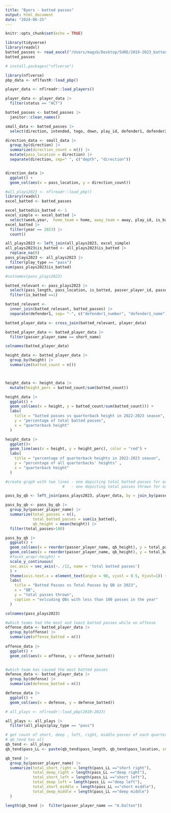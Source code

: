 ```yaml
---
title: "Byers - batted passes"
output: html_document
date: "2024-06-25"
---
```


```r
knitr::opts_chunk$set(echo = TRUE)
```

```r
library(tidyverse)
library(readxl)
batted_passes <- read_excel("/Users/magsb/Desktop/SURE/2019-2023_batted_passes.xlsx")
batted_passes

# install.packages("nflverse")

library(nflverse)
pbp_data <- nflfastR::load_pbp()

player_data <- nflreadr::load_players()

player_data <- player_data |> 
  filter(status == "ACT")
```


```r
batted_passes <- batted_passes |> 
  janitor::clean_names()

small_data <- batted_passes |> 
  select(direction, intended, togo, down, play_id, defender1, defender2, description, player)

direction_data <- small_data |> 
  group_by(direction) |> 
  summarize(direction_count = n()) |> 
  mutate(pass_location = direction) |> 
  separate(direction, sep=" ", c("depth", "direction"))


direction_data |>
  ggplot() +
  geom_col(aes(x = pass_location, y = direction_count))
```


```r
#all_plays2023 <- nflreadr::load_pbp()
library(readxl)
excel_batted <- batted_passes

excel_batted$is_batted <- 1
excel_simple <- excel_batted |> 
  select(week,year,  home_team = home, away_team = away, play_id, is_batted)
excel_batted |> 
  filter(year == 2023) |> 
  count()

all_plays2023 <- left_join(all_plays2023, excel_simple)
all_plays2023$is_batted <- all_plays2023$is_batted |> 
  replace_na(0)
pass_plays2023 <- all_plays2023 |> 
  filter(play_type == "pass")
sum(pass_plays2023$is_batted)

#colnames(pass_plays2023)


```


```r
batted_relevant <- pass_plays2023 |> 
  select(pass_length, pass_location, is_batted, passer_player_id, passer_player_name, play_id, home = home_team, away = away_team, week, year) |> 
  filter(is_batted ==1) 

batted_relevant <-
  inner_join(batted_relevant, batted_passes) |>
  separate(defender1, sep= "-", c("defender1_number", "defender1_name"))

batted_player_data <- cross_join(batted_relevant, player_data)

batted_player_data <- batted_player_data |> 
  filter(passer_player_name == short_name)

colnames(batted_player_data)

height_data <- batted_player_data |> 
  group_by(height) |> 
  summarize(batted_count = n())



height_data <- height_data |> 
  mutate(height_perc = batted_count/sum(batted_count))

height_data |>
  ggplot() +
  geom_col(aes(x = height, y = batted_count/sum(batted_count))) +
  labs(
    title = "batted passes vs quarterback height in 2022-2023 season",
    y = "percentage of total batted passes", 
    x = "quarterback height"
  )

height_data |> 
  ggplot()+
  geom_line(aes(x = height, y = height_perc), color = "red") +
  labs(
    title = "percentage of quarterback heights in 2022-2023 season",
    y = "percentage of all quarterbacks' heights" ,
    x = "quarterback height"
  )
```


```r
#create graph with two lines - one depicting total batted passes for each quarterback 
                         #   - one depicting total passes thrown for each quarterback

pass_by_qb <- left_join(pass_plays2023, player_data, by = join_by(passer_player_id == gsis_id)) 

pass_by_qb <- pass_by_qb |> 
  group_by(passer_player_name) |>   
  summarize(total_passes = n(), 
            total_batted_passes = sum(is_batted), 
            qb_height = mean(height)) |> 
  filter(total_passes>100)

pass_by_qb |> 
  ggplot() +
  geom_col(aes(x = reorder(passer_player_name, qb_height), y = total_passes)) + 
  geom_col(aes(x = reorder(passer_player_name, qb_height), y = total_batted_passes*12), color = "blue") +
  #facet_wrap(~height) + 
  scale_y_continuous(
  sec.axis = sec_axis(~. /12, name = 'total batted passes')
  ) + 
  theme(axis.text.x = element_text(angle = 90, vjust = 0.5, hjust=1)) + 
  labs(
    title = "Batted Passes vs Total Passes by QB in 2023", 
    x = "QB", 
    y = "total passes thrown", 
    caption = "exlcuding QBs with less than 100 passes in the year"
  )


```



```r

colnames(pass_plays2023)

```

```r

#which teams had the most and least batted passes while on offense
offense_data <- batted_player_data |> 
  group_by(offense) |> 
  summarize(offense_batted = n())
  
offense_data |>
  ggplot() +
  geom_col(aes(x = offense, y = offense_batted))


#which team has caused the most batted passes
defense_data <- batted_player_data |> 
  group_by(defense) |> 
  summarize(defense_batted = n())

defense_data |> 
  ggplot() +
  geom_col(aes(x = defense, y = defense_batted))

```
```r

# all_plays <- nflreadr::load_pbp(2019:2023)

all_plays <- all_plays |> 
  filter(all_plays$play_type == "pass")  

# get count of short, deep , left, right, middle passes of each quarterback
# qb_tend has all 
qb_tend <- all_plays
qb_tend$pass_LL <- paste(qb_tend$pass_length, qb_tend$pass_location, sep=" ")

qb_tend |> 
  group_by(passer_player_name) |> 
  summarize(total_short_right = length(pass_LL =="short right"), 
            total_deep_right = length(pass_LL =="deep right"), 
            total_short_left = length(pass_LL =="short left"), 
            total_deep_left = length(pass_LL =="deep left"), 
            total_short_middle = length(pass_LL =="short middle"), 
            total_deep_middle = length(pass_LL =="deep middle")
  )

length(qb_tend |>  filter(passer_player_name == "A.Dalton"))
```






